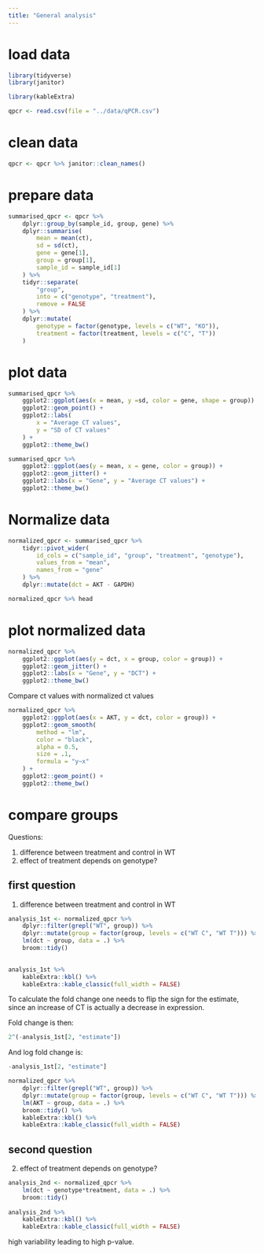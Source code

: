 ```yaml
---
title: "General analysis"
---
```



# load data

```r
library(tidyverse)
library(janitor)

library(kableExtra)
```

```r
qpcr <- read.csv(file = "../data/qPCR.csv")
```


# clean data

```r
qpcr <- qpcr %>% janitor::clean_names()
```

# prepare data

```r
summarised_qpcr <- qpcr %>% 
    dplyr::group_by(sample_id, group, gene) %>%
    dplyr::summarise(
        mean = mean(ct),
        sd = sd(ct), 
        gene = gene[1], 
        group = group[1],
        sample_id = sample_id[1]
    ) %>% 
    tidyr::separate(
        "group",
        into = c("genotype", "treatment"),
        remove = FALSE
    ) %>%
    dplyr::mutate(
        genotype = factor(genotype, levels = c("WT", "KO")),
        treatment = factor(treatment, levels = c("C", "T"))
    )
```

# plot data

```r
summarised_qpcr %>% 
    ggplot2::ggplot(aes(x = mean, y =sd, color = gene, shape = group)) + 
    ggplot2::geom_point() +
    ggplot2::labs(
        x = "Average CT values",
        y = "SD of CT values"
    ) +
    ggplot2::theme_bw()
```

```r
summarised_qpcr %>%
    ggplot2::ggplot(aes(y = mean, x = gene, color = group)) + 
    ggplot2::geom_jitter() + 
    ggplot2::labs(x = "Gene", y = "Average CT values") +
    ggplot2::theme_bw()
```

# Normalize data

```r
normalized_qpcr <- summarised_qpcr %>%
    tidyr::pivot_wider(
        id_cols = c("sample_id", "group", "treatment", "genotype"),
        values_from = "mean",
        names_from = "gene"
    ) %>% 
    dplyr::mutate(dct = AKT - GAPDH)

normalized_qpcr %>% head
```

# plot normalized data

```r
normalized_qpcr %>% 
    ggplot2::ggplot(aes(y = dct, x = group, color = group)) + 
    ggplot2::geom_jitter() + 
    ggplot2::labs(x = "Gene", y = "DCT") +
    ggplot2::theme_bw()
```

Compare ct values with normalized ct values

```r
normalized_qpcr %>% 
    ggplot2::ggplot(aes(x = AKT, y = dct, color = group)) +
    ggplot2::geom_smooth(
        method = "lm",
        color = "black", 
        alpha = 0.5, 
        size = .1,
        formula = "y~x"
    ) +
    ggplot2::geom_point() +
    ggplot2::theme_bw()
```

# compare groups

Questions:

1) difference between treatment and control in WT
2) effect of treatment depends on genotype? 

## first question

1) difference between treatment and control in WT

```r
analysis_1st <- normalized_qpcr %>% 
    dplyr::filter(grepl("WT", group)) %>%
    dplyr::mutate(group = factor(group, levels = c("WT C", "WT T"))) %>%
    lm(dct ~ group, data = .) %>%
    broom::tidy()
    

analysis_1st %>% 
    kableExtra::kbl() %>%
    kableExtra::kable_classic(full_width = FALSE)
```

To calculate the fold change one needs to flip the sign for the 
estimate, since an increase of CT is actually a decrease in expression.

Fold change is then:

```r
2^(-analysis_1st[2, "estimate"])
```

And log fold change is:

```r
-analysis_1st[2, "estimate"]
```


```r
normalized_qpcr %>% 
    dplyr::filter(grepl("WT", group)) %>%
    dplyr::mutate(group = factor(group, levels = c("WT C", "WT T"))) %>%
    lm(AKT ~ group, data = .) %>%
    broom::tidy() %>%
    kableExtra::kbl() %>%
    kableExtra::kable_classic(full_width = FALSE)
```

## second question

2) effect of treatment depends on genotype? 

```r
analysis_2nd <- normalized_qpcr %>% 
    lm(dct ~ genotype*treatment, data = .) %>%
    broom::tidy()
    
analysis_2nd %>% 
    kableExtra::kbl() %>%
    kableExtra::kable_classic(full_width = FALSE)
```

high variability leading to high p-value. 
